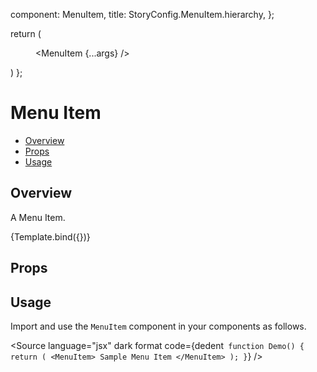 
  component: MenuItem,
  title: StoryConfig.MenuItem.hierarchy,
};

<Meta title={meta.title} component={meta.component} />

  return (
    <Menu open={true} role="menu">
      <MenuItem {...args} />
    </Menu>
  )
};

# Menu Item

- [Overview](#overview)
- [Props](#props)
- [Usage](#usage)

## Overview

A Menu Item.

<Canvas>
  <Story name="Overview" args={{children: 'Sample Menu Item', role: "menuitem"}}>
    {Template.bind({})}
  </Story>
</Canvas>

## Props

<ArgsTable story="Overview" />

## Usage

Import and use the `MenuItem` component in your components as follows.

<Source
  language="jsx"
  dark
  format
  code={dedent`
function Demo() {
  return (
    <MenuItem>
      Sample Menu Item
    </MenuItem>
  );
}`}
/>
